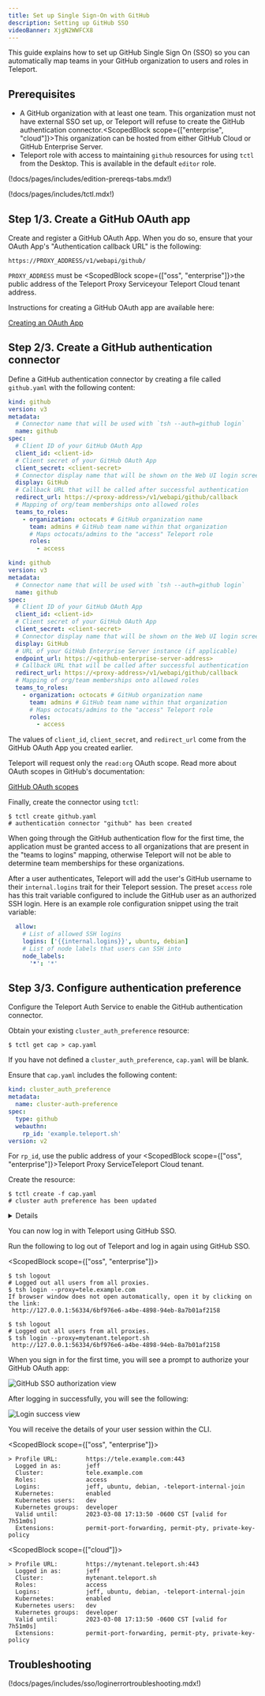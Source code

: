 ```yaml
---
title: Set up Single Sign-On with GitHub
description: Setting up GitHub SSO
videoBanner: XjgN2WWFCX8
---
```


This guide explains how to set up GitHub Single Sign On (SSO) so you can
automatically map teams in your GitHub organization to users and roles in
Teleport.

## Prerequisites

- A GitHub organization with at least one team. <ScopedBlock scope="oss">This organization must not have external SSO set up, or Teleport
will refuse to create the GitHub authentication connector.</ScopedBlock><ScopedBlock scope={["enterprise", "cloud"]}>This organization can be hosted
from either GitHub Cloud or GitHub Enterprise Server.</ScopedBlock>
- Teleport role with access to maintaining `github` resources for using `tctl` from the Desktop. This is available in the default `editor` role.

(!docs/pages/includes/edition-prereqs-tabs.mdx!)

(!docs/pages/includes/tctl.mdx!)

## Step 1/3. Create a GitHub OAuth app

Create and register a GitHub OAuth App. When you do so, ensure that your OAuth
App's "Authentication callback URL" is the following:

```
https://PROXY_ADDRESS/v1/webapi/github/
```

`PROXY_ADDRESS` must be <ScopedBlock scope={["oss", "enterprise"]}>the public
address of the Teleport Proxy Service</ScopedBlock><ScopedBlock
scope="cloud">your Teleport Cloud tenant address</ScopedBlock>.

Instructions for creating a GitHub OAuth app are available here:

[Creating an OAuth App](https://docs.github.com/en/developers/apps/building-oauth-apps/creating-an-oauth-app)

## Step 2/3. Create a GitHub authentication connector

Define a GitHub authentication connector by creating a file called `github.yaml`
with the following content:

<Tabs>
<TabItem label="Open Source" scope="oss">

```yaml
kind: github
version: v3
metadata:
  # Connector name that will be used with `tsh --auth=github login`
  name: github
spec:
  # Client ID of your GitHub OAuth App
  client_id: <client-id>
  # Client secret of your GitHub OAuth App
  client_secret: <client-secret>
  # Connector display name that will be shown on the Web UI login screen
  display: GitHub
  # Callback URL that will be called after successful authentication
  redirect_url: https://<proxy-address>/v1/webapi/github/callback
  # Mapping of org/team memberships onto allowed roles
  teams_to_roles:
    - organization: octocats # GitHub organization name
      team: admins # GitHub team name within that organization
      # Maps octocats/admins to the "access" Teleport role
      roles:
        - access
```

</TabItem>
<TabItem label="Enterprise / Cloud" scope={["enterprise", "cloud"]}>

```yaml
kind: github
version: v3
metadata:
  # Connector name that will be used with `tsh --auth=github login`
  name: github
spec:
  # Client ID of your GitHub OAuth App
  client_id: <client-id>
  # Client secret of your GitHub OAuth App
  client_secret: <client-secret>
  # Connector display name that will be shown on the Web UI login screen
  display: GitHub
  # URL of your GitHub Enterprise Server instance (if applicable)
  endpoint_url: https://<github-enterprise-server-address>
  # Callback URL that will be called after successful authentication
  redirect_url: https://<proxy-address>/v1/webapi/github/callback
  # Mapping of org/team memberships onto allowed roles
  teams_to_roles:
    - organization: octocats # GitHub organization name
      team: admins # GitHub team name within that organization
      # Maps octocats/admins to the "access" Teleport role
      roles:
        - access
```

</TabItem>
</Tabs>

The values of `client_id`, `client_secret`, and `redirect_url` come from the
GitHub OAuth App you created earlier.

Teleport will request only the `read:org` OAuth scope. Read more about OAuth scopes in GitHub's documentation:

[GitHub OAuth scopes](https://developer.github.com/apps/building-oauth-apps/understanding-scopes-for-oauth-apps/)

Finally, create the connector using `tctl`:

```code
$ tctl create github.yaml
# authentication connector "github" has been created
```

<Admonition type="tip">
  When going through the GitHub authentication flow for the first time,
  the application must be granted access to all organizations that are
  present in the "teams to logins" mapping, otherwise Teleport will not be
  able to determine team memberships for these organizations.
</Admonition>
  
After a user authenticates, Teleport will add the user's GitHub username to their
`internal.logins` trait for their Teleport session. The preset `access` role has this
trait variable configured to include the GitHub user as an authorized SSH login.
Here is an example role configuration snippet using the trait variable:

```yaml
  allow:
    # List of allowed SSH logins
    logins: ['{{internal.logins}}', ubuntu, debian]
    # List of node labels that users can SSH into
    node_labels:
      '*': '*'
```

## Step 3/3. Configure authentication preference

Configure the Teleport Auth Service to enable the GitHub authentication
connector.

Obtain your existing `cluster_auth_preference` resource:

```code
$ tctl get cap > cap.yaml
```

If you have not defined a `cluster_auth_preference`, `cap.yaml` will be blank.

Ensure that `cap.yaml` includes the following content:

```yaml
kind: cluster_auth_preference
metadata:
  name: cluster-auth-preference
spec:
  type: github
  webauthn:
    rp_id: 'example.teleport.sh'
version: v2
```

For `rp_id`, use the public address of your <ScopedBlock scope={["oss", "enterprise"]}>Teleport Proxy Service</ScopedBlock><ScopedBlock scope="cloud">Teleport Cloud tenant</ScopedBlock>.

Create the resource:

```code
$ tctl create -f cap.yaml
# cluster auth preference has been updated
```

<Details scope={["enterprise", "oss"]} scopeOnly={false} opened title="Static configuration file">

You can also edit your Teleport configuration file to include the following:

```yaml
# Snippet from /etc/teleport.yaml
auth_service:
  authentication:
    type: github
```
</Details>

You can now log in with Teleport using GitHub SSO.


Run the following to log out of Teleport and log in again using GitHub SSO.

<ScopedBlock scope={["oss", "enterprise"]}>

```code
$ tsh logout
# Logged out all users from all proxies.
$ tsh login --proxy=tele.example.com
If browser window does not open automatically, open it by clicking on the link:
 http://127.0.0.1:56334/6bf976e6-a4be-4898-94eb-8a7b01af2158
```

</ScopedBlock>
<ScopedBlock scope={["cloud"]}>

```code
$ tsh logout
# Logged out all users from all proxies.
$ tsh login --proxy=mytenant.teleport.sh
 http://127.0.0.1:56334/6bf976e6-a4be-4898-94eb-8a7b01af2158
```

</ScopedBlock>

When you sign in for the first time, you will see a prompt to authorize your
GitHub OAuth app:

![GitHub SSO authorization view](../../../img/github-sso-auth-screen.jpg)

After logging in successfully, you will see the following:

![Login success view](../../../img/login-success.jpg)

You will receive the details of your user session within the CLI. 

<ScopedBlock scope={["oss", "enterprise"]}>

```code
> Profile URL:        https://tele.example.com:443
  Logged in as:       jeff
  Cluster:            tele.example.com
  Roles:              access
  Logins:             jeff, ubuntu, debian, -teleport-internal-join
  Kubernetes:         enabled
  Kubernetes users:   dev
  Kubernetes groups:  developer
  Valid until:        2023-03-08 17:13:50 -0600 CST [valid for 7h51m0s]
  Extensions:         permit-port-forwarding, permit-pty, private-key-policy
```

</ScopedBlock>

<ScopedBlock scope={["cloud"]}>

```code
> Profile URL:        https://mytenant.teleport.sh:443
  Logged in as:       jeff
  Cluster:            mytenant.teleport.sh
  Roles:              access
  Logins:             jeff, ubuntu, debian, -teleport-internal-join
  Kubernetes:         enabled
  Kubernetes users:   dev
  Kubernetes groups:  developer
  Valid until:        2023-03-08 17:13:50 -0600 CST [valid for 7h51m0s]
  Extensions:         permit-port-forwarding, permit-pty, private-key-policy
```
</ScopedBlock>

## Troubleshooting

(!docs/pages/includes/sso/loginerrortroubleshooting.mdx!)
